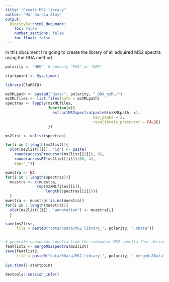 ```yaml
---
title: "Create MS2 library"
author: "Mar Garcia-Aloy"
output: 
  BiocStyle::html_document:
    toc: false
    number_sections: false
    toc_float: false
---
```


In this document I'm going to create the library of all adquired MS2 
spectra using the DDA method.  


```r
polarity <- "NEG"  # specify "POS" or "NEG"

startpoint <- Sys.time()

library(CluMSID)

mzXMLpath <- paste0("data/", polarity, "_DDA_mzML/")
mzXMLfiles <- list.files(path = mzXMLpath)
spectras <- lapply(mzXMLfiles, 
                   function(x){
                     extractMS2spectra(paste0(mzXMLpath, x),
                                       min_peaks = 2,
                                       recalibrate_precursor = FALSE)
                   })

ms2list <- unlist(spectras)

for(i in 1:length(ms2list)){
  slot(ms2list[[i]], "id") <- paste(
    round(accessPrecursor(ms2list[[i]]), 6),
    round(accessRT(ms2list[[i]])/60, 4),
    sep="_")}

muestra <- NA
for(i in 1:length(spectras)){
  muestra <- c(muestra,
              rep(mzXMLfiles[[i]],
                  length(spectras[[i]])))
  }
muestra <- muestra[!is.na(muestra)]
for(i in 1:length(muestra)){
  slot(ms2list[[i]], "annotation") <- muestra[i]
  }

save(ms2list, 
     file = paste0("data/RData/MS2_library_", polarity, ".RData"))


# generate consensus spectra from the redundant MS2 spectra that derive from the same precursor.
featlist2 <- mergeMS2spectra(ms2list)
save(featlist2, 
     file = paste0("data/RData/MS2_library_", polarity, "_merged.RData"))
                             
Sys.time()-startpoint

devtools::session_info()
```

